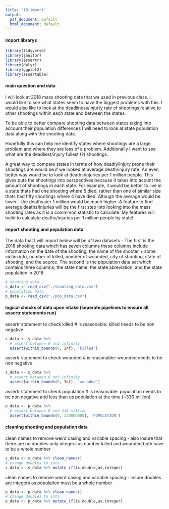```yaml
---
title: "10-import"
output:
  pdf_document: default
  html_document: default
---
```


#### import librarys
```r
library(tidyverse)
library(janitor)
library(assertr)
library(dplyr)
library(ggplot2)
library(assertable)
```

#### main question and data

I will look at 2018 mass shooting data that we used in previous class. I would like to see what states seem to have the biggest problems with this. I would also like to look at the deadliness/injurty rate of shootings relative to other shootings within each state and between the states. 

To be able to better compare shooting data between states taking into account their population differences I will need to look at state population data along with the shooting data.

Hopefully this can help me identify states where shootings are a large problem and where they are less of a problem. Additionally I want to see what are the deadliest/injury fullest (?) shootings.

A great way to compare states in terms of how deadly/injury prone their shootings are would be if we looked at average death/injury rate. An even better way would be to look at deaths/injuries per 1 million people. This gives puts the shootings into perspectives because it takes into acount the amount of shootings in each state. For example, it would be better to live in a state thats had one shooting where 5 died, rather than one of similar size thats had fifty shootings where 4 have died. Altough the average would be lower - the deaths per 1 million would be much higher. A feature to find average deaths/injuries will be the first step into looking into the mass shooting rates as it is a commmon statistic to calculate. My features will build to calculate deaths/injuries per 1 million people by state!

#### import shooting and population data

The data that I will import below will be of two datasets -
The first is the 2018 shooting data which has seven columns these columns include information on the date of the shooting, the name of the shooter + some victim info, number of killed, number of wounded, city of shooting, state of shooting, and the source. The second is the population data set which contains three columns; the state name, the state abreviation, and the state population in 2018. 
```r
# shooting data
s_data <- read_csv("./shooting_data.csv")
# population data
p_data <- read_csv("./pop_data.csv")
```


#### logical checks of data upon intake (seperate pipelines to ensure all assertr statements run)

assertr statement to check killed # is reasonable: killed needs to be non negative
```r
s_data <- s_data %>%
  # assert between 0 and infinity
  assert(within_bounds(0, Inf), 'killed')
```
assertr statement to check wounded # is reasonable: wounded needs to be non negative
```r
s_data <- s_data %>% 
  # assert between 0 and infinity
  assert(within_bounds(0, Inf), 'wounded')
```
assertr statement to check population # is reasonable: population needs to be non negative and less than us population at the time (~330 million)
``` r
p_data <- p_data %>%
  # assert between 0 and 330 million
  assert(within_bounds(0, 330000000), 'POPULATION') 
```


#### cleaning shooting and population data

clean names to remove weird casing and variable spacing - also insure that there are no doubles only integers as number killed and wounded both have to be a whole number
```r
s_data <- s_data %>% clean_names()
# change doubles to ints
s_data <- s_data %>% mutate_if(is.double,as.integer)
```
clean names to remove weird casing and variable spacing - insure doubles are integers as population must be a whole number
```r
p_data <- p_data %>% clean_names()
# change doubles to ints
p_data <- p_data %>% mutate_if(is.double,as.integer)
```








